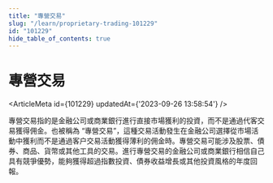 ```yaml
---
title: "專營交易"
slug: "/learn/proprietary-trading-101229"
id: "101229"
hide_table_of_contents: true
---
```



# 專營交易

<ArticleMeta id={101229} updatedAt={'2023-09-26 13:58:54'} />
<div className='border-solid border-b border-t-0 my-4 border-[var(--ifm-color-gray-300)]' />

專營交易指的是金融公司或商業銀行進行直接市場獲利的投資，而不是通過代客交易獲得佣金。也被稱為 “專營交易”，這種交易活動發生在金融公司選擇從市場活動中獲利而不是通過客户交易活動獲得薄利的佣金時。專營交易可能涉及股票、債券、商品、貨幣或其他工具的交易。進行專營交易的金融公司或商業銀行相信自己具有競爭優勢，能夠獲得超過指數投資、債券收益增長或其他投資風格的年度回報。
